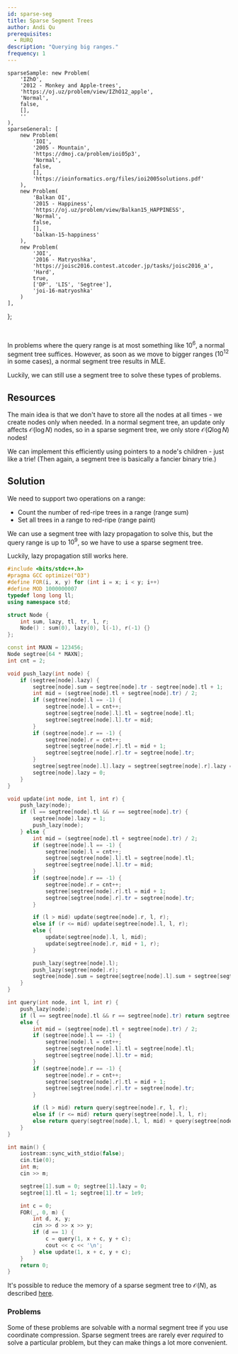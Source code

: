 ```yaml
---
id: sparse-seg
title: Sparse Segment Trees
author: Andi Qu
prerequisites:
  - RURQ
description: "Querying big ranges."
frequency: 1
---
```




	sparseSample: new Problem(
		'IZhO',
		'2012 - Monkey and Apple-trees',
		'https://oj.uz/problem/view/IZhO12_apple',
		'Normal',
		false,
		[],
		''
	),
	sparseGeneral: [
		new Problem(
			'IOI',
			'2005 - Mountain',
			'https://dmoj.ca/problem/ioi05p3',
			'Normal',
			false,
			[],
			'https://ioinformatics.org/files/ioi2005solutions.pdf'
		),
		new Problem(
			'Balkan OI',
			'2015 - Happiness',
			'https://oj.uz/problem/view/Balkan15_HAPPINESS',
			'Normal',
			false,
			[],
			'balkan-15-happiness'
		),
		new Problem(
			'JOI',
			'2016 - Matryoshka',
			'https://joisc2016.contest.atcoder.jp/tasks/joisc2016_a',
			'Hard',
			true,
			['DP', 'LIS', 'Segtree'],
			'joi-16-matryoshka'
		)
	],
};

<FocusProblem problem={problems.sparseSample} />

<br />

In problems where the query range is at most something like $10^6$, a normal segment tree suffices. However, as soon as we move to bigger ranges ($10^{12}$ in some cases), a normal segment tree results in MLE.

Luckily, we can still use a segment tree to solve these types of problems.

## Resources

The main idea is that we don't have to store all the nodes at all times - we create nodes only when needed. In a normal segment tree, an update only affects $\mathcal{O}(\log N)$ nodes, so in a sparse segment tree, we only store $\mathcal{O}(Q \log N)$ nodes!

We can implement this efficiently using pointers to a node's children - just like a trie! (Then again, a segment tree is basically a fancier binary trie.)

<IncompleteSection />

<Resources>
	<Resource
		source="Benq"
		url="https://github.com/bqi343/USACO/blob/master/Implementations/content/data-structures/1D%20Range%20Queries%20(9.2)/SparseSeg%20(9.2).h"
		title="Implementation"
	/>
</Resources>

## Solution

We need to support two operations on a range:

- Count the number of red-ripe trees in a range (range sum)
- Set all trees in a range to red-ripe (range paint)

We can use a segment tree with lazy propagation to solve this, but the query range is up to $10^9$, so we have to use a sparse segment tree.

Luckily, lazy propagation still works here.

<LanguageSection>

<CPPSection>

```cpp
#include <bits/stdc++.h>
#pragma GCC optimize("O3")
#define FOR(i, x, y) for (int i = x; i < y; i++)
#define MOD 1000000007
typedef long long ll;
using namespace std;

struct Node {
	int sum, lazy, tl, tr, l, r;
	Node() : sum(0), lazy(0), l(-1), r(-1) {}
};

const int MAXN = 123456;
Node segtree[64 * MAXN];
int cnt = 2;

void push_lazy(int node) {
	if (segtree[node].lazy) {
		segtree[node].sum = segtree[node].tr - segtree[node].tl + 1;
		int mid = (segtree[node].tl + segtree[node].tr) / 2;
		if (segtree[node].l == -1) {
			segtree[node].l = cnt++;
			segtree[segtree[node].l].tl = segtree[node].tl;
			segtree[segtree[node].l].tr = mid;
		}
		if (segtree[node].r == -1) {
			segtree[node].r = cnt++;
			segtree[segtree[node].r].tl = mid + 1;
			segtree[segtree[node].r].tr = segtree[node].tr;
		}
		segtree[segtree[node].l].lazy = segtree[segtree[node].r].lazy = 1;
		segtree[node].lazy = 0;
	}
}

void update(int node, int l, int r) {
	push_lazy(node);
	if (l == segtree[node].tl && r == segtree[node].tr) {
		segtree[node].lazy = 1;
		push_lazy(node);
	} else {
		int mid = (segtree[node].tl + segtree[node].tr) / 2;
		if (segtree[node].l == -1) {
			segtree[node].l = cnt++;
			segtree[segtree[node].l].tl = segtree[node].tl;
			segtree[segtree[node].l].tr = mid;
		}
		if (segtree[node].r == -1) {
			segtree[node].r = cnt++;
			segtree[segtree[node].r].tl = mid + 1;
			segtree[segtree[node].r].tr = segtree[node].tr;
		}

		if (l > mid) update(segtree[node].r, l, r);
		else if (r <= mid) update(segtree[node].l, l, r);
		else {
			update(segtree[node].l, l, mid);
			update(segtree[node].r, mid + 1, r);
		}

		push_lazy(segtree[node].l);
		push_lazy(segtree[node].r);
		segtree[node].sum = segtree[segtree[node].l].sum + segtree[segtree[node].r].sum;
	}
}

int query(int node, int l, int r) {
	push_lazy(node);
	if (l == segtree[node].tl && r == segtree[node].tr) return segtree[node].sum;
	else {
		int mid = (segtree[node].tl + segtree[node].tr) / 2;
		if (segtree[node].l == -1) {
			segtree[node].l = cnt++;
			segtree[segtree[node].l].tl = segtree[node].tl;
			segtree[segtree[node].l].tr = mid;
		}
		if (segtree[node].r == -1) {
			segtree[node].r = cnt++;
			segtree[segtree[node].r].tl = mid + 1;
			segtree[segtree[node].r].tr = segtree[node].tr;
		}

		if (l > mid) return query(segtree[node].r, l, r);
		else if (r <= mid) return query(segtree[node].l, l, r);
		else return query(segtree[node].l, l, mid) + query(segtree[node].r, mid + 1, r);
	}
}

int main() {
	iostream::sync_with_stdio(false);
	cin.tie(0);
	int m;
	cin >> m;

	segtree[1].sum = 0; segtree[1].lazy = 0;
	segtree[1].tl = 1; segtree[1].tr = 1e9;

	int c = 0;
	FOR(_, 0, m) {
		int d, x, y;
		cin >> d >> x >> y;
		if (d == 1) {
			c = query(1, x + c, y + c);
			cout << c << '\n';
		} else update(1, x + c, y + c);
	}
	return 0;
}
```

</CPPSection>

</LanguageSection>

<Optional>

It's possible to reduce the memory of a sparse segment tree to $\mathcal{O}(N)$, as described [here](https://codeforces.com/blog/entry/83969).

</Optional>

### Problems

Some of these problems are solvable with a normal segment tree if you use coordinate compression. Sparse segment trees are rarely ever *required* to solve a particular problem, but they can make things a lot more convenient.

<Problems problems={problems.sparseGeneral} />
